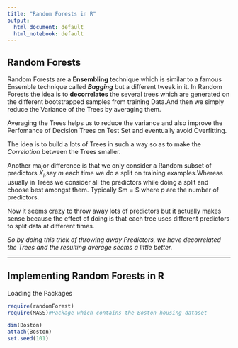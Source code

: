 ```yaml
---
title: "Random Forests in R"
output:
  html_document: default
  html_notebook: default
---
```



## Random Forests 

Random Forests are a __Ensembling__ technique which is similar to a famous Ensemble technique called  *__Bagging__* but a different tweak in it. In Random Forests the idea is to __decorrelates__ the several trees which are generated on the different bootstrapped samples from training Data.And then we simply reduce the Variance of the Trees by averaging them. 

Averaging the Trees helps us to reduce the variance and also improve the Perfomance of Decision Trees on Test Set and eventually avoid Overfitting.

The idea is to build a lots of Trees in such a way so as to make the *Correlation* between the Trees smaller.

Another major difference is that we only consider a Random subset of predictors $X_i$,say $m$ each time we do a split on training examples.Whereas usually in Trees we consider all the predictors while doing a split and choose best amongst them. Typically  $m = \sqrt{p} $ where $p$ are the number of predictors.

Now it seems crazy to throw away lots of predictors but it actually makes sense because the effect of doing is that each tree uses different predictors to split data at different times.

*So by doing this trick of throwing away Predictors, we have decorrelated the Trees and the resulting average seems a little better. *



-----


## Implementing Random Forests in R

Loading the Packages

```r
require(randomForest)
require(MASS)#Package which contains the Boston housing dataset

dim(Boston)
attach(Boston)
set.seed(101)

```

